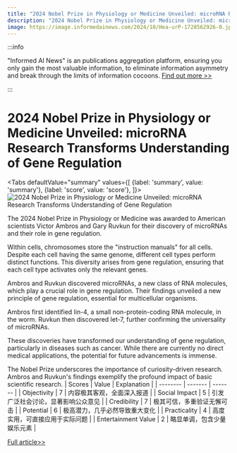 ```yaml
---
title: "2024 Nobel Prize in Physiology or Medicine Unveiled: microRNA Research Transforms Understanding of Gene Regulation"
description: "2024 Nobel Prize in Physiology or Medicine Unveiled: microRNA Research Transforms Understanding of Gene Regulation"
image: https://image.informedainews.com/2024/10/Hea-urP-1728562926-0.jpg
---
```



:::info

"Informed AI News" is an publications aggregation platform, ensuring you only gain the most valuable information, to eliminate information asymmetry and break through the limits of information cocoons.  [Find out more >>](/)

:::

# 2024 Nobel Prize in Physiology or Medicine Unveiled: microRNA Research Transforms Understanding of Gene Regulation


<Tabs
	defaultValue="summary"
	values={[
	{label: 'summary', value: 'summary'},
	{label: 'score', value: 'score'},
]}>
<TabItem value="summary">
<img
  src="https://image.informedainews.com/2024/10/Hea-urP-1728562926-0.jpg"
  alt="2024 Nobel Prize in Physiology or Medicine Unveiled: microRNA Research Transforms Understanding of Gene Regulation"
/>



The 2024 Nobel Prize in Physiology or Medicine was awarded to American scientists Victor Ambros and Gary Ruvkun for their discovery of microRNAs and their role in gene regulation.

Within cells, chromosomes store the "instruction manuals" for all cells. Despite each cell having the same genome, different cell types perform distinct functions. This diversity arises from gene regulation, ensuring that each cell type activates only the relevant genes.

Ambros and Ruvkun discovered microRNAs, a new class of RNA molecules, which play a crucial role in gene regulation. Their findings unveiled a new principle of gene regulation, essential for multicellular organisms.

Ambros first identified lin-4, a small non-protein-coding RNA molecule, in the worm. Ruvkun then discovered let-7, further confirming the universality of microRNAs.

These discoveries have transformed our understanding of gene regulation, particularly in diseases such as cancer. While there are currently no direct medical applications, the potential for future advancements is immense.

The Nobel Prize underscores the importance of curiosity-driven research. Ambros and Ruvkun's findings exemplify the profound impact of basic scientific research.
</TabItem>
<TabItem value="score">
	| Scores     | Value   | Explanation |
	| -------- | ------- | ------- |
	| Objectivity  | 7    | 内容极其客观，全面深入报道    |
	| Social Impact | 5     | 引发广泛社会讨论，显著影响公众意见    |
	| Credibility    | 7    | 极其可信，多重验证无懈可击    |
	| Potential    | 6    | 极高潜力，几乎必然导致重大变化    |
	| Practicality    | 4    | 高度实用，可直接应用于实际问题    |
	| Entertainment Value    | 2    | 略显单调，包含少量娱乐元素    |
</TabItem>
</Tabs>

[Full article>>](https://www.mittrchina.com/news/detail/13853)
